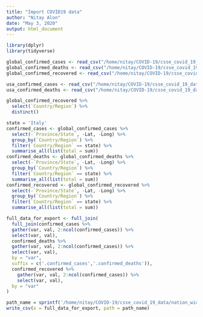 ```yaml
---
title: "Import COVID19 data"
author: "Nitay Alon"
date: "May 3, 2020"
output: html_document
---
```


```r
library(dplyr)
library(tidyverse)
```

```r
global_confirmed_cases <- read_csv("/home/nitay/COVID-19/csse_covid_19_data/csse_covid_19_time_series/time_series_covid19_confirmed_global.csv")
global_confirmed_deaths <- read_csv("/home/nitay/COVID-19/csse_covid_19_data/csse_covid_19_time_series/time_series_covid19_deaths_global.csv")
global_confirmed_recovered <- read_csv("/home/nitay/COVID-19/csse_covid_19_data/csse_covid_19_time_series/time_series_covid19_recovered_global.csv")
```

```r
usa_confirmed_cases <- read_csv("/home/nitay/COVID-19/csse_covid_19_data/csse_covid_19_time_series/time_series_covid19_confirmed_US.csv")
usa_confirmed_deaths <- read_csv("/home/nitay/COVID-19/csse_covid_19_data/csse_covid_19_time_series/time_series_covid19_deaths_US.csv")
```


```r
global_confirmed_recovered %>% 
  select(`Country/Region`) %>% 
  distinct()
```


```r
state = 'Italy'
confirmed_cases <- global_confirmed_cases %>% 
  select(-`Province/State`, -Lat, -Long) %>% 
  group_by(`Country/Region`) %>% 
  filter(`Country/Region` == state) %>% 
  summarise_all(list(total = sum))
confirmed_deaths <- global_confirmed_deaths %>% 
  select(-`Province/State`, -Lat, -Long) %>% 
  group_by(`Country/Region`) %>% 
  filter(`Country/Region` == state) %>% 
  summarise_all(list(total = sum))
confirmed_recovered <- global_confirmed_recovered %>% 
  select(-`Province/State`, -Lat, -Long) %>% 
  group_by(`Country/Region`) %>% 
  filter(`Country/Region` == state) %>% 
  summarise_all(list(total = sum))
```

```r
full_data_for_export <- full_join(
  full_join(confirmed_cases %>%
  gather(var, val, 2:ncol(confirmed_cases)) %>%
  select(var, val),
  confirmed_deaths %>%
  gather(var, val, 2:ncol(confirmed_cases)) %>%
  select(var, val),
  by = "var",
  suffix = c('.confirmed_cases','.confirmed_deaths')),
  confirmed_recovered %>% 
    gather(var, val, 2:ncol(confirmed_cases)) %>%
    select(var, val),
  by = "var"
) 
```

```r
path_name = sprintf('/home/nitay/COVID-19/csse_covid_19_data/nation_wide_data/%s_data.csv',state)
write_csv(x = full_data_for_export, path = path_name)
```

